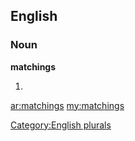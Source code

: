 ==English==

===Noun===
'''matchings'''

# {{plural of|[[matching]]}}

[[Category:English plurals]]

[[ar:matchings]]
[[my:matchings]]